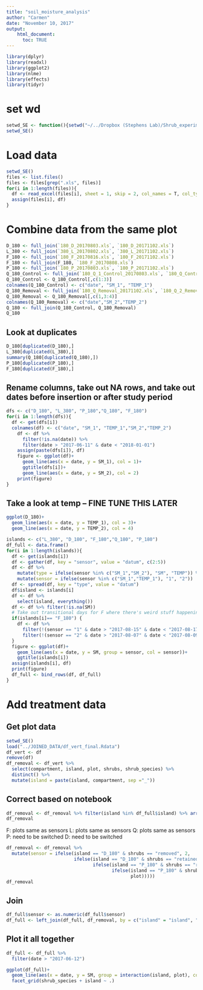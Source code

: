 ```yaml
---
title: "soil_moisture_analysis"
author: "Carmen"
date: "November 10, 2017"
output: 
    html_document:
      toc: TRUE
---
```



```r
library(dplyr)
library(readxl)
library(ggplot2)
library(nlme)
library(effects)
library(tidyr)
```

# set wd
```r
setwd_SE <- function(){setwd("~/../Dropbox (Stephens Lab)/Shrub_experiment/Data/soil_moisture_data/")}
setwd_SE()
```

# Load data
```r
setwd_SE()
files <- list.files()
files <- files[grep(".xls", files)]
for(i in 1:length(files)){
  df <- read_excel(files[i], sheet = 1, skip = 2, col_names = T, col_types = c("date", "numeric", "numeric", "numeric", "numeric"), range = cell_cols("A:E"))
  assign(files[i], df)
}
```

# Combine data from the same plot
```r
D_180 <- full_join(`180_D_20170803.xls`, `180_D_20171102.xls`)
L_380 <- full_join(`380_L_20170802.xls`, `380_L_20171102.xls`)
F_180 <- full_join(`180_F_20170816.xls`, `180_F_20171102.xls`)
F_180 <- full_join(F_180, `180_F_20170808.xls`)
P_180 <- full_join(`180_P_20170803.xls`, `180_P_20171102.xls`)
Q_180_Control <- full_join(`180_Q_1_Control_20170803.xls`, `180_Q_Control_20171102.xls`)
Q_180_Control <- Q_180_Control[,c(1:3)]
colnames(Q_180_Control) <- c("date", "SM_1", "TEMP_1")
Q_180_Removal <- full_join(`180_Q_Removal_20171102.xls`, `180_Q_2_Removal_20170803.xls`)
Q_180_Removal <- Q_180_Removal[,c(1,3:4)]
colnames(Q_180_Removal) <- c("date","SM_2","TEMP_2")
Q_180 <- full_join(Q_180_Control, Q_180_Removal)
Q_180
```

## Look at duplicates
```r
D_180[duplicated(D_180),]
L_380[duplicated(L_380),]
summary(Q_180[duplicated(Q_180),])
P_180[duplicated(P_180),]
F_180[duplicated(F_180),]
```


## Rename columns, take out NA rows, and take out dates before insertion or after study period
```r
dfs <- c("D_180", "L_380", "P_180","Q_180", "F_180")
for(i in 1:length(dfs)){
  df <- get(dfs[i])
  colnames(df) <- c("date", "SM_1", "TEMP_1","SM_2","TEMP_2")
    df <- df %>% 
      filter(!is.na(date)) %>% 
      filter(date > "2017-06-11" & date < "2018-01-01")
    assign(paste(dfs[i]), df)
    figure <- ggplot(df)+
      geom_line(aes(x = date, y = SM_1), col = 1)+
      ggtitle(dfs[i])+
      geom_line(aes(x = date, y = SM_2), col = 2)
    print(figure)
}
```

## Take a look at temp -- FINE TUNE THIS LATER
```r
ggplot(D_180)+
  geom_line(aes(x = date, y = TEMP_1), col = 3)+
  geom_line(aes(x = date, y = TEMP_2), col = 4)
```

```r
islands <- c("L_380", "D_180", "F_180","Q_180", "P_180")
df_full <- data.frame()
for(i in 1:length(islands)){
  df <- get(islands[i])
  df <- gather(df, key = "sensor", value = "datum", c(2:5))
  df <- df %>% 
    mutate(type = ifelse(sensor %in% c("SM_1","SM_2"), "SM", "TEMP")) %>% 
    mutate(sensor = ifelse(sensor %in% c("SM_1","TEMP_1"), "1", "2"))
  df <- spread(df, key = "type", value = "datum")
  df$island <- islands[i]
  df <- df %>% 
    select(island, everything())
  df <- df %>% filter(!is.na(SM))
  # Take out transitional days for F where there's weird stuff happening
  if(islands[i]== "F_180") {
    df <- df %>% 
      filter(!(sensor == "1" & date > "2017-08-15" & date < "2017-08-17")) %>% 
      filter(!(sensor == "2" & date > "2017-08-07" & date < "2017-08-09"))
  }
  figure <- ggplot(df)+
    geom_line(aes(x = date, y = SM, group = sensor, col = sensor))+
    ggtitle(islands[i])
  assign(islands[i], df)
  print(figure)
  df_full <- bind_rows(df, df_full)
}
```

# Add treatment data

## Get plot data
```r
setwd_SE()
load("../JOINED_DATA/df_vert_final.Rdata")
df_vert <- df
remove(df)
df_removal <- df_vert %>% 
  select(compartment, island, plot, shrubs, shrub_species) %>% 
  distinct() %>% 
  mutate(island = paste(island, compartment, sep ="_"))
```

## Correct based on notebook
```r
df_removal <- df_removal %>% filter(island %in% df_full$island) %>% arrange(island)
df_removal
```

F: plots same as sensors
L: plots same as sensors
Q: plots same as sensors
P: need to be switched
D: need to be switched 

```r
df_removal <- df_removal %>% 
  mutate(sensor = ifelse(island == "D_180" & shrubs == "removed", 2, 
                         ifelse(island == "D_180" & shrubs == "retained", 1,
                                ifelse(island == "P_180" & shrubs == "removed", 1,
                                       ifelse(island == "P_180" & shrubs == "retained", 2, 
                                              plot)))))
df_removal
```

## Join
```r
df_full$sensor <- as.numeric(df_full$sensor)
df_full <- left_join(df_full, df_removal, by = c("island" = "island", "sensor" = "sensor"))

```

## Plot it all together
```r
df_full <- df_full %>% 
  filter(date > "2017-06-12")

ggplot(df_full)+
  geom_line(aes(x = date, y = SM, group = interaction(island, plot), col = shrubs))+
  facet_grid(shrub_species + island ~ .)

```

